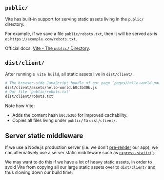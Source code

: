## `public/`

Vite has built-in support for serving static assets living in the `public/` directory.

For example, if we save a file `public/robots.txt`, then it will be served as-is at `https://example.com/robots.txt`.

Official docs: [Vite - The `public/` Directory](https://vitejs.dev/guide/assets.html#the-public-directory).

## `dist/client/`

After running `$ vite build`, all static assets live in `dist/client/`.

```bash
# The browser-side JavaScript bundle of our page `pages/hello-world.page.js`
dist/client/assets/hello-world.b0c3b30b.js
# Our file `public/robots.txt`
dist/client/robots.txt
```

Note how Vite:
 - Adds the content hash `b0c3b30b` for improved cachability.
 - Copies all files living under `public/` to `dist/client/`.

## Server static middleware

If we use a Node.js production server (i.e. we don't [pre-render](/pre-rendering) our app),
we can alternatively use a server static middleware such as [`express.static()`](https://expressjs.com/en/starter/static-files.html).

We may want to do this if we have a lot of heavy static assets,
in order to avoid Vite from copying all our large static assets over to `dist/client/` and thus slowing down our build time.
